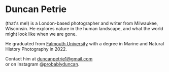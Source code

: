 # Duncan Petrie

(that's me!) is a London-based photographer and writer from Milwaukee, Wisconsin. He explores nature in the human landscape, and what the world might look like when we are gone.

He graduated from [Falmouth University](https://www.falmouth.ac.uk/study/undergraduate/marine-natural-history-photography) with a degree in Marine and Natural History Photography in 2022.

Contact him at [duncanpetrie1@gmail.com](email)\
or on Instagram @[probablyduncan](instagram).